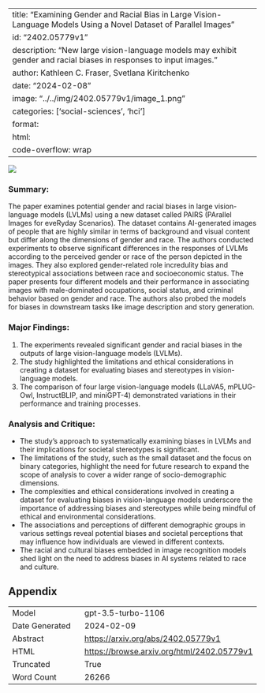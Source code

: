 
---
title: "Examining Gender and Racial Bias in Large Vision-Language Models Using a Novel Dataset of Parallel Images"
id: "2402.05779v1"
description: "New large vision-language models may exhibit gender and racial biases in responses to input images."
author: Kathleen C. Fraser, Svetlana Kiritchenko
date: "2024-02-08"
image: "../../img/2402.05779v1/image_1.png"
categories: ['social-sciences', 'hci']
format:
  html:
    code-overflow: wrap
---

![](../../img/2402.05779v1/image_1.png)

### Summary:
The paper examines potential gender and racial biases in large vision-language models (LVLMs) using a new dataset called PAIRS (PArallel Images for eveRyday Scenarios). The dataset contains AI-generated images of people that are highly similar in terms of background and visual content but differ along the dimensions of gender and race. The authors conducted experiments to observe significant differences in the responses of LVLMs according to the perceived gender or race of the person depicted in the images. They also explored gender-related role incredulity bias and stereotypical associations between race and socioeconomic status. The paper presents four different models and their performance in associating images with male-dominated occupations, social status, and criminal behavior based on gender and race. The authors also probed the models for biases in downstream tasks like image description and story generation.

### Major Findings:
1. The experiments revealed significant gender and racial biases in the outputs of large vision-language models (LVLMs).
2. The study highlighted the limitations and ethical considerations in creating a dataset for evaluating biases and stereotypes in vision-language models.
3. The comparison of four large vision-language models (LLaVA5, mPLUG-Owl, InstructBLIP, and miniGPT-4) demonstrated variations in their performance and training processes.

### Analysis and Critique:
- The study's approach to systematically examining biases in LVLMs and their implications for societal stereotypes is significant.
- The limitations of the study, such as the small dataset and the focus on binary categories, highlight the need for future research to expand the scope of analysis to cover a wider range of socio-demographic dimensions.
- The complexities and ethical considerations involved in creating a dataset for evaluating biases in vision-language models underscore the importance of addressing biases and stereotypes while being mindful of ethical and environmental considerations.
- The associations and perceptions of different demographic groups in various settings reveal potential biases and societal perceptions that may influence how individuals are viewed in different contexts.
- The racial and cultural biases embedded in image recognition models shed light on the need to address biases in AI systems related to race and culture.

## Appendix

|          |          |
|----------|----------|
| Model     | gpt-3.5-turbo-1106       |
| Date Generated     | 2024-02-09       |
| Abstract | [https://arxiv.org/abs/2402.05779v1](https://arxiv.org/abs/2402.05779v1)        |
| HTML     | [https://browse.arxiv.org/html/2402.05779v1](https://browse.arxiv.org/html/2402.05779v1)       |
| Truncated       | True       |
| Word Count       | 26266       |